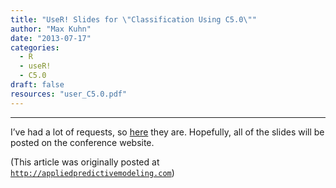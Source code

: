 ```yaml
---
title: "UseR! Slides for \"Classification Using C5.0\""
author: "Max Kuhn"
date: "2013-07-17"
categories:
  - R
  - useR!
  - C5.0
draft: false
resources: "user_C5.0.pdf"
--- 
```


<hr>

I've had a lot of requests, so [here](user_C5.0.pdf) they are. Hopefully, all of the slides will be posted on the conference website.

(This article was originally posted at [`http://appliedpredictivemodeling.com`](https://appliedpredictivemodeling.com/blog/2013/7/17/user-slides-for-classification-using-c50))